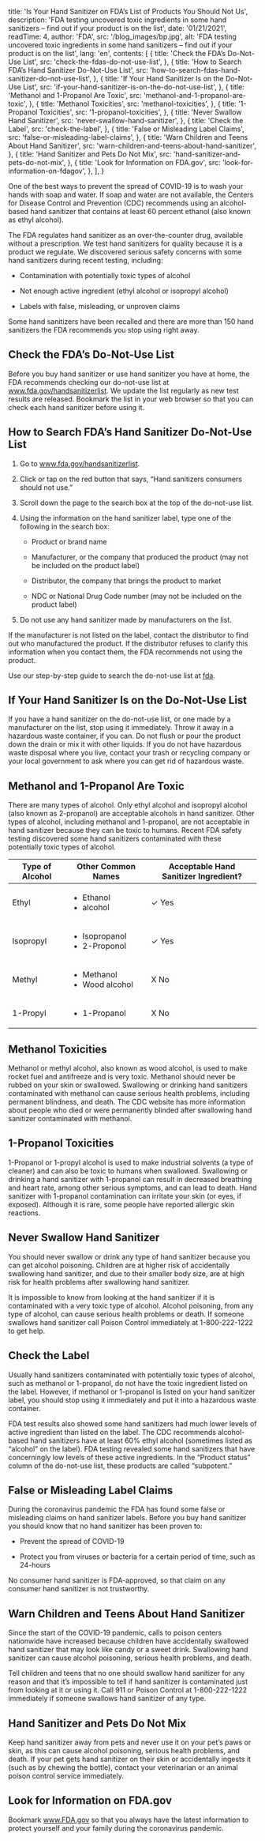 

  title: 'Is Your Hand Sanitizer on FDA’s List of Products You Should Not Us',
  description: 'FDA testing uncovered toxic ingredients in some hand sanitizers – find out if your product is on the list',
  date: '01/21/2021',
  readTime: 4,
  author: 'FDA',
  src: '/blog_images/bp.jpg',
  alt: 'FDA testing uncovered toxic ingredients in some hand sanitizers – find out if your product is on the list',
  lang: 'en',
  contents: [
    {
      title: 'Check the FDA’s Do-Not-Use List',
      src: 'check-the-fdas-do-not-use-list',
    },
    {
      title: 'How to Search FDA’s Hand Sanitizer Do-Not-Use List',
      src: 'how-to-search-fdas-hand-sanitizer-do-not-use-list',
    },
    {
      title: 'If Your Hand Sanitizer Is on the Do-Not-Use List',
      src: 'if-your-hand-sanitizer-is-on-the-do-not-use-list',
    },
    {
      title: 'Methanol and 1-Propanol Are Toxic',
      src: 'methanol-and-1-propanol-are-toxic',
    },
    {
      title: 'Methanol Toxicities',
      src: 'methanol-toxicities',
    },
    {
      title: '1-Propanol Toxicities',
      src: '1-propanol-toxicities',
    },
    {
      title: 'Never Swallow Hand Sanitizer',
      src: 'never-swallow-hand-sanitizer',
    },
    {
      title: 'Check the Label',
      src: 'check-the-label',
    },
    {
      title: 'False or Misleading Label Claims',
      src: 'false-or-misleading-label-claims',
    },
    {
      title: 'Warn Children and Teens About Hand Sanitizer',
      src: 'warn-children-and-teens-about-hand-sanitizer',
    },
    {
      title: 'Hand Sanitizer and Pets Do Not Mix',
      src: 'hand-sanitizer-and-pets-do-not-mix',
    },
    {
      title: 'Look for Information on FDA.gov',
      src: 'look-for-information-on-fdagov',
    },
  ],
}

One of the best ways to prevent the spread of COVID-19 is to wash your hands with soap and water. If soap and water are not available, the Centers for Disease Control and Prevention (CDC) recommends using an alcohol-based hand sanitizer that contains at least 60 percent ethanol (also known as ethyl alcohol). 

The FDA regulates hand sanitizer as an over-the-counter drug, available without a prescription. We test hand sanitizers for quality because it is a product we regulate. We discovered serious safety concerns with some hand sanitizers during recent testing, including:

* Contamination with potentially toxic types of alcohol

* Not enough active ingredient (ethyl alcohol or isopropyl alcohol)

* Labels with false, misleading, or unproven claims 

Some hand sanitizers have been recalled and there are more than 150 hand sanitizers the FDA recommends you stop using right away.

## Check the FDA’s Do-Not-Use List

Before you buy hand sanitizer or use hand sanitizer you have at home, the FDA recommends checking our do-not-use list at www.fda.gov/handsanitizerlist. We update the list regularly as new test results are released. Bookmark the list in your web browser so that you can check each hand sanitizer before using it.

## How to Search FDA’s Hand Sanitizer Do-Not-Use List

1. Go to www.fda.gov/handsanitizerlist. 

2. Click or tap on the red button that says, “Hand sanitizers consumers should not use.” 

3. Scroll down the page to the search box at the top of the do-not-use list. 

4. Using the information on the hand sanitizer label, type one of the following in the search box: 

    * Product or brand name

    * Manufacturer, or the company that produced the product (may not be included on the product label)

    * Distributor, the company that brings the product to market

    * NDC or National Drug Code number (may not be included on the product label)

5. Do not use any hand sanitizer made by manufacturers on the list. 

If the manufacturer is not listed on the label, contact the distributor to find out who manufactured the product. If the distributor refuses to clarify this information when you contact them, the FDA recommends not using the product.

Use our step-by-step guide to search the do-not-use list at [fda](www.fda.gov/handsanitizerlist).

## If Your Hand Sanitizer Is on the Do-Not-Use List

If you have a hand sanitizer on the do-not-use list, or one made by a manufacturer on the list, stop using it immediately. Throw it away in a hazardous waste container, if you can. Do not flush or pour the product down the drain or mix it with other liquids. If you do not have hazardous waste disposal where you live, contact your trash or recycling company or your local government to ask where you can get rid of hazardous waste.

## Methanol and 1-Propanol Are Toxic

There are many types of alcohol. Only ethyl alcohol and isopropyl alcohol (also known as 2-propanol) are acceptable alcohols in hand sanitizer. Other types of alcohol, including methanol and 1-propanol, are not acceptable in hand sanitizer because they can be toxic to humans. Recent FDA safety testing discovered some hand sanitizers contaminated with these potentially toxic types of alcohol.

| Type of Alcohol | Other Common Names | Acceptable Hand Sanitizer Ingredient? |
| --------------- | ------------------ | ------------------------------------- | 
| Ethyl           | <ul><li>Ethanol</li><li>alcohol</li></ul>           | ✓ Yes |
| Isopropyl       | <ul><li>Isopropanol</li><li>2-Proponol</li></ul>    | ✓ Yes | 
| Methyl          | <ul><li>Methanol</li><li>Wood alcohol</li></ul>     | X No  |
| 1-Propyl        | <ul><li>1-Propanol</li></ul>                        | X No  |
  
## Methanol Toxicities

Methanol or methyl alcohol, also known as wood alcohol, is used to make rocket fuel and antifreeze and is very toxic. Methanol should never be rubbed on your skin or swallowed. Swallowing or drinking hand sanitizers contaminated with methanol can cause serious health problems, including permanent blindness, and death. The CDC website has more information about people who died or were permanently blinded after swallowing hand sanitizer contaminated with methanol.

## 1-Propanol Toxicities

1-Propanol or 1-propyl alcohol is used to make industrial solvents (a type of cleaner) and can also be toxic to humans when swallowed. Swallowing or drinking a hand sanitizer with 1-propanol can result in decreased breathing and heart rate, among other serious symptoms, and can lead to death. Hand sanitizer with 1-propanol contamination can irritate your skin (or eyes, if exposed). Although it is rare, some people have reported allergic skin reactions. 

## Never Swallow Hand Sanitizer

You should never swallow or drink any type of hand sanitizer because you can get alcohol poisoning. Children are at higher risk of accidentally swallowing hand sanitizer, and due to their smaller body size, are at high risk for health problems after swallowing hand sanitizer. 

It is impossible to know from looking at the hand sanitizer if it is contaminated with a very toxic type of alcohol. Alcohol poisoning, from any type of alcohol, can cause serious health problems or death. If someone swallows hand sanitizer call Poison Control immediately at 1-800-222-1222 to get help.

## Check the Label

Usually hand sanitizers contaminated with potentially toxic types of alcohol, such as methanol or 1-propanol, do not have the toxic ingredient listed on the label. However, if methanol or 1-propanol is listed on your hand sanitizer label, you should stop using it immediately and put it into a hazardous waste container.

FDA test results also showed some hand sanitizers had much lower levels of active ingredient than listed on the label. The CDC recommends alcohol-based hand sanitizers have at least 60% ethyl alcohol (sometimes listed as “alcohol” on the label). FDA testing revealed some hand sanitizers that have concerningly low levels of these active ingredients. In the “Product status” column of the do-not-use list, these products are called “subpotent.”

## False or Misleading Label Claims

During the coronavirus pandemic the FDA has found some false or misleading claims on hand sanitizer labels. Before you buy hand sanitizer you should know that no hand sanitizer has been proven to:

* Prevent the spread of COVID-19

* Protect you from viruses or bacteria for a certain period of time, such as 24-hours

No consumer hand sanitizer is FDA-approved, so that claim on any consumer hand sanitizer is not trustworthy.

## Warn Children and Teens About Hand Sanitizer

Since the start of the COVID-19 pandemic, calls to poison centers nationwide have increased because children have accidentally swallowed hand sanitizer that may look like candy or a sweet drink. Swallowing hand sanitizer can cause alcohol poisoning, serious health problems, and death. 

Tell children and teens that no one should swallow hand sanitizer for any reason and that it’s impossible to tell if hand sanitizer is contaminated just from looking at it or using it. Call 911 or Poison Control at 1-800-222-1222 immediately if someone swallows hand sanitizer of any type.

## Hand Sanitizer and Pets Do Not Mix

Keep hand sanitizer away from pets and never use it on your pet’s paws or skin, as this can cause alcohol poisoning, serious health problems, and death. If your pet gets hand sanitizer on their skin or accidentally ingests it (such as by chewing the bottle), contact your veterinarian or an animal poison control service immediately. 

## Look for Information on FDA.gov

Bookmark www.FDA.gov so that you always have the latest information to protect yourself and your family during the coronavirus pandemic.






